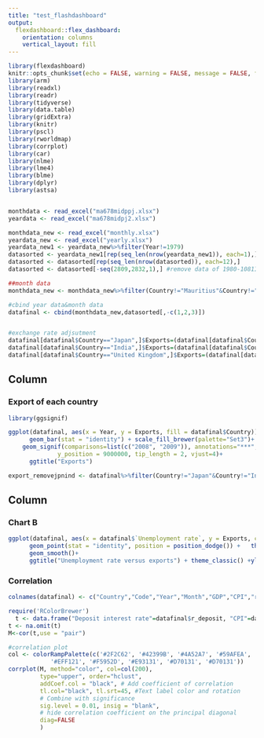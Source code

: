 ```yaml
---
title: "test_flashdashboard"
output: 
  flexdashboard::flex_dashboard:
    orientation: columns
    vertical_layout: fill
---
```


```r
library(flexdashboard)
knitr::opts_chunk$set(echo = FALSE, warning = FALSE, message = FALSE, fig.width =6, fig.height = 6, fig.align  = "centre"  )
library(arm)
library(readxl)
library(readr)
library(tidyverse)
library(data.table)
library(gridExtra)
library(knitr)
library(pscl)
library(rworldmap)
library(corrplot)
library(car)
library(nlme)
library(lme4)
library(blme)
library(dplyr)
library(astsa)


monthdata <- read_excel("ma678midppj.xlsx")
yeardata <- read_excel("ma678midpj2.xlsx")

monthdata_new <- read_excel("monthly.xlsx")
yeardata_new <- read_excel("yearly.xlsx")
yeardata_new1 <- yeardata_new%>%filter(Year!=1979)
datasorted <- yeardata_new1[rep(seq_len(nrow(yeardata_new1)), each=1),]
datasorted <- datasorted[rep(seq_len(nrow(datasorted)), each=12),]
datasorted <- datasorted[-seq(2809,2832,1),] #remove data of 1980-1081India

##month data
monthdata_new <- monthdata_new%>%filter(Country!="Mauritius"&Country!="South Africa")

#cbind year data&month data
datafinal <- cbind(monthdata_new,datasorted[,-c(1,2,3)])


#exchange rate adjsutment
datafinal[datafinal$Country=="Japan",]$Exports=(datafinal[datafinal$Country=="Japan",]$Exports)/100  #HML TO ML
datafinal[datafinal$Country=="India",]$Exports=(datafinal[datafinal$Country=="India",]$Exports)/100 #HML TO ML
datafinal[datafinal$Country=="United Kingdom",]$Exports=(datafinal[datafinal$Country=="United Kingdom",]$Exports)*1.27 #pound to usd

```

Column {data-width=650}
-----------------------------------------------------------------------

### Export of each country

```r
library(ggsignif)

ggplot(datafinal, aes(x = Year, y = Exports, fill = datafinal$Country)) +
      geom_bar(stat = "identity") + scale_fill_brewer(palette="Set3")+    theme_minimal() + 
    geom_signif(comparisons=list(c("2008", "2009")), annotations="***",
              y_position = 9000000, tip_length = 2, vjust=4)+
      ggtitle("Exports")

export_removejpnind <- datafinal%>%filter(Country!="Japan"&Country!="India")
```

Column {data-width=350}
-----------------------------------------------------------------------

### Chart B

```r

ggplot(datafinal, aes(x = datafinal$`Unemployment rate`, y = Exports, color = datafinal$Country)) +
      geom_point(stat = "identity", position = position_dodge()) +   theme_minimal() + 
      geom_smooth()+
      ggtitle("Unemployment rate versus exports") + theme_classic() +ylim(0,200000)

```


### Correlation

```r
colnames(datafinal) <- c("Country","Code","Year","Month","GDP","CPI","r_deposit","r_business","employment","unemployment","ecogrowth","Exports","FDI","ExchangeDeposit","Gov_expenditure","Prod","Inflation","Exchange","RetailSale","BusinessConfidenceSurvey","Reserves","Tax_internation","Tax_corporate","Imports","Tax_indirect","Remittances","Ecoforecast","Inflationforecast","Unemplymentforecast","Law","Gov_effectiveness","Political_stability")

require('RColorBrewer')
  t <- data.frame("Deposit interest rate"=datafinal$r_deposit, "CPI"=datafinal$CPI, "Unemplyment"=datafinal$unemployment, "Inflation"=datafinal$Inflation,"Exchange Rate"=datafinal$Exchange, "Business confidence survey"=datafinal$BusinessConfidenceSurvey,"Inflation forecast"=datafinal$Inflationforecast, "Foreign Exchange Reserve"=datafinal$ExchangeDeposit)
t <- na.omit(t)
M<-cor(t,use = "pair")

#correlation plot
col <- colorRampPalette(c('#2F2C62', '#42399B', '#4A52A7', '#59AFEA', '#7BCEB8', '#A7DA64',
            '#EFF121', '#F5952D', '#E93131', '#D70131', '#D70131'))
corrplot(M, method="color", col=col(200),  
         type="upper", order="hclust", 
         addCoef.col = "black", # Add coefficient of correlation
         tl.col="black", tl.srt=45, #Text label color and rotation
         # Combine with significance
         sig.level = 0.01, insig = "blank", 
         # hide correlation coefficient on the principal diagonal
         diag=FALSE 
         )
```

